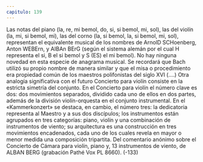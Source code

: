 ```yaml
---
capitulo: 139
---
```


Las notas del piano (la, re, mi bemol, do, si, si bemol, mi, sol), las del violín (la,
mi, si bemol, mi), las del corno (la, si bemol, la, si bemol, mi, sol), representan el
equivalente musical de los nombres de ArnolD SCHoenberg, Anton WEBErn, y
AIBAn BErG (según el sistema alemán por el cual H representa el si, B el si
bemol y S (ES) el mi bemol). No hay ninguna novedad en esta especie de
anagrama musical. Se recordará que Bach utilizó su propio nombre de manera
similar y que el misa o procedimiento era propiedad común de los maestros
polifonistas del siglo XVI (....) Otra analogía significativa con el futuro Concierto
para violín consiste en la estricta simetría del conjunto. En el Concierto para
violín el número clave es dos: dos movimientos separados, dividido cada uno de
ellos en dos partes, además de la división violín-orquesta en el conjunto
instrumental. En el «Kammerkonzert» se destaca, en cambio, el número tres: la
dedicatoria representa al Maestro y a sus dos discípulos; los instrumentos están
agrupados en tres categorías: piano, violín y una combinación de instrumentos
de viento; su arquitectura es una construcción en tres movimientos encadenados,
cada uno de los cuales revela en mayor o menor medida una composición
tripartita.
Del comentario anónimo sobre el
Concierto de Cámara para violín,
piano y, 13 instrumentos de viento,
de ALBAN BERG (grabación Pathé
Vox PL 8660).
(-133)
